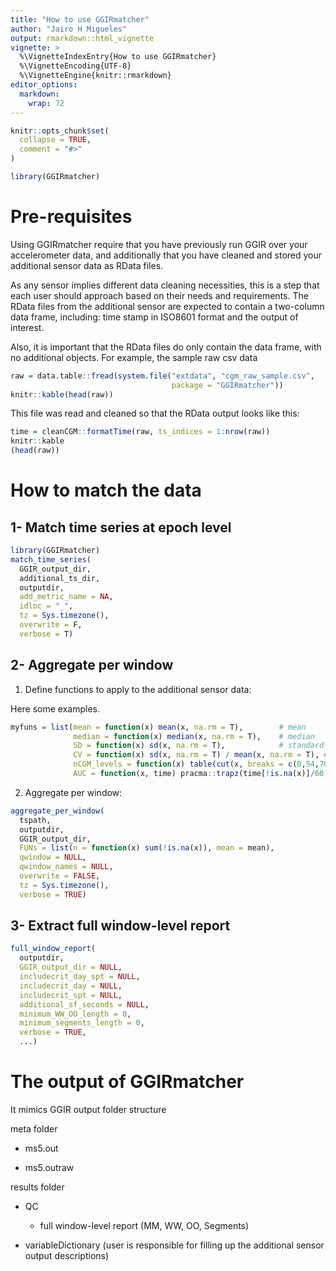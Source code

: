 ```yaml
---
title: "How to use GGIRmatcher"
author: "Jairo H Migueles"
output: rmarkdown::html_vignette
vignette: >
  %\VignetteIndexEntry{How to use GGIRmatcher}
  %\VignetteEncoding{UTF-8}
  %\VignetteEngine{knitr::rmarkdown}
editor_options: 
  markdown: 
    wrap: 72
---
```


```r
knitr::opts_chunk$set(
  collapse = TRUE,
  comment = "#>"
)
```

```r
library(GGIRmatcher)
```

# Pre-requisites

Using GGIRmatcher require that you have previously run GGIR over your
accelerometer data, and additionally that you have cleaned and stored
your additional sensor data as RData files.

As any sensor implies different data cleaning necessities, this is
a step that each user should approach based on their needs and
requirements. The RData files from the additional sensor are expected to
contain a two-column data frame, including: time stamp in ISO8601 format and 
the output of interest.

Also, it is important that the RData files do only contain the data
frame, with no additional objects. For example, the sample raw csv data

```r
raw = data.table::fread(system.file("extdata", "cgm_raw_sample.csv", 
                                    package = "GGIRmatcher"))
knitr::kable(head(raw))
```

This file was read and cleaned so that the RData output looks like this:

```r
time = cleanCGM::formatTime(raw, ts_indices = 1:nrow(raw))
knitr::kable
(head(raw))
```

# How to match the data

## 1- Match time series at epoch level

``` r
library(GGIRmatcher) 
match_time_series(
  GGIR_output_dir,
  additional_ts_dir,
  outputdir,
  add_metric_name = NA,
  idloc = "_",
  tz = Sys.timezone(),
  overwrite = F,
  verbose = T)
```

## 2- Aggregate per window

1.  Define functions to apply to the additional sensor data:

Here some examples.

``` r
myfuns = list(mean = function(x) mean(x, na.rm = T),        # mean
              median = function(x) median(x, na.rm = T),    # median
              SD = function(x) sd(x, na.rm = T),            # standard deviation
              CV = function(x) sd(x, na.rm = T) / mean(x, na.rm = T), # coefficient of variation
              nCGM_levels = function(x) table(cut(x, breaks = c(0,54,70,140,180,250,Inf), right = F)), # n recordings in levels of the additional sensor output
              AUC = function(x, time) pracma::trapz(time[!is.na(x)]/60, x[!is.na(x)])) # area under the curve
```

2.  Aggregate per window:

``` r
aggregate_per_window(
  tspath,
  outputdir,
  GGIR_output_dir,
  FUNs = list(n = function(x) sum(!is.na(x)), mean = mean),
  qwindow = NULL,
  qwindow_names = NULL,
  overwrite = FALSE,
  tz = Sys.timezone(),
  verbose = TRUE)
```

## 3- Extract full window-level report

``` r
full_window_report(
  outputdir,
  GGIR_output_dir = NULL,
  includecrit_day_spt = NULL,
  includecrit_day = NULL,
  includecrit_spt = NULL,
  additional_sf_seconds = NULL,
  minimum_WW_OO_length = 0,
  minimum_segments_length = 0,
  verbose = TRUE,
  ...)
```

# The output of GGIRmatcher

It mimics GGIR output folder structure

meta folder

-   ms5.out

-   ms5.outraw

results folder

-   QC

    -   full window-level report (MM, WW, OO, Segments)

-   variableDictionary (user is responsible for filling up the
    additional sensor output descriptions)
